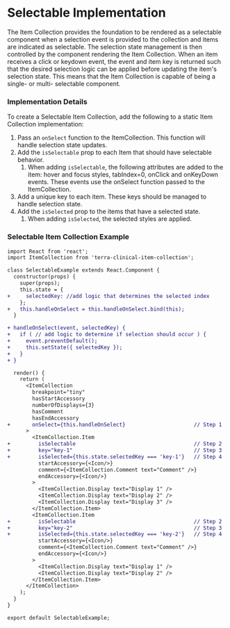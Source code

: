 
<Badge />

# Selectable Implementation

The Item Collection provides the foundation to be rendered as a selectable component when a selection event is provided to the collection and items are indicated as selectable. The selection state management is then controlled by the component rendering the Item Collection. When an item receives a click or keydown event, the event and item key is returned such that the desired selection logic can be applied before updating the item's selection state. This means that the Item Collection is capable of being a single- or multi- selectable component.

### Implementation Details
To create a Selectable Item Collection, add the following to a static Item Collection implementation:
1. Pass an `onSelect` function to the ItemCollection. This function will handle selection state updates.
2. Add the `isSelectable` prop to each Item that should have selectable behavior.
    1. When adding `isSelectable`, the following attributes are added to the item: hover and focus styles, tabIndex=0, onClick and onKeyDown events. These events use the onSelect function passed to the ItemCollection.
3. Add a unique key to each item. These keys should be managed to handle selection state.
4. Add the `isSelected` prop to the items that have a selected state.
    1. When adding `isSelected`, the selected styles are applied.

### Selectable Item Collection Example

```diff
import React from 'react';
import ItemCollection from 'terra-clinical-item-collection';

class SelectableExample extends React.Component {
  constructor(props) {
    super(props);
    this.state = {
+     selectedKey: //add logic that determines the selected index
    };
+   this.handleOnSelect = this.handleOnSelect.bind(this);
  }

+ handleOnSelect(event, selectedKey) {
+   if ( // add logic to determine if selection should occur ) {
+     event.preventDefault();
+     this.setState({ selectedKey });
+   }
+ }

  render() {
    return (
      <ItemCollection
        breakpoint="tiny"
        hasStartAccessory
        numberOfDisplays={3}
        hasComment
        hasEndAccessory
+       onSelect={this.handleOnSelect}                      // Step 1
      >
        <ItemCollection.Item
+         isSelectable                                      // Step 2
+         key="key-1"                                       // Step 3
+         isSelected={this.state.selectedKey === 'key-1'}   // Step 4
          startAccessory={<Icon/>}
          comment={<ItemCollection.Comment text="Comment" />}
          endAccessory={<Icon/>}
        >
          <ItemCollection.Display text="Display 1" />
          <ItemCollection.Display text="Display 2" />
          <ItemCollection.Display text="Display 3" />
        </ItemCollection.Item>
        <ItemCollection.Item
+         isSelectable                                      // Step 2
+         key="key-2"                                       // Step 3
+         isSelected={this.state.selectedKey === 'key-2'}   // Step 4
          startAccessory={<Icon/>}
          comment={<ItemCollection.Comment text="Comment" />}
          endAccessory={<Icon/>}
        >
          <ItemCollection.Display text="Display 1" />
          <ItemCollection.Display text="Display 2" />
        </ItemCollection.Item>
      </ItemCollection>
    );
  }
}

export default SelectableExample;
```
